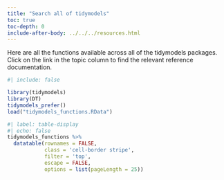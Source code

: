 ```yaml
---
title: "Search all of tidymodels"
toc: true
toc-depth: 0
include-after-body: ../../../resources.html
---
```



Here are all the functions available across all of the tidymodels packages. Click on the link in the topic column to find the relevant reference documentation.

```r
#| include: false

library(tidymodels)
library(DT)
tidymodels_prefer()
load("tidymodels_functions.RData")
```

```r
#| label: table-display
#| echo: false
tidymodels_functions %>% 
  datatable(rownames = FALSE,
            class = 'cell-border stripe',
            filter = 'top',
            escape = FALSE,
            options = list(pageLength = 25))
```
